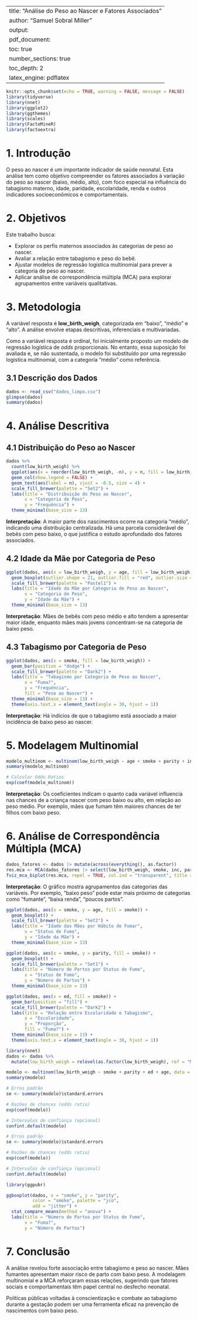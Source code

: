 
---
title: "Análise do Peso ao Nascer e Fatores Associados"
author: "Samuel Sobral Miller"
output:
  pdf_document:
    toc: true
    number_sections: true
    toc_depth: 2
    latex_engine: pdflatex
---

```{r setup, include=FALSE}
knitr::opts_chunk$set(echo = TRUE, warning = FALSE, message = FALSE)
library(tidyverse)
library(nnet)
library(ggplot2)
library(ggthemes)
library(scales)
library(FactoMineR)
library(factoextra)
```

# 1. Introdução

O peso ao nascer é um importante indicador de saúde neonatal. Esta análise tem como objetivo compreender os fatores associados à variação do peso ao nascer (baixo, médio, alto), com foco especial na influência do tabagismo materno, idade, paridade, escolaridade, renda e outros indicadores socioeconômicos e comportamentais.

# 2. Objetivos

Este trabalho busca:

- Explorar os perfis maternos associados às categorias de peso ao nascer.
- Avaliar a relação entre tabagismo e peso do bebê.
- Ajustar modelos de regressão logística multinomial para prever a categoria de peso ao nascer.
- Aplicar análise de correspondência múltipla (MCA) para explorar agrupamentos entre variáveis qualitativas.

# 3. Metodologia

A variável resposta é **low_birth_weigh**, categorizada em "baixo", "médio" e "alto". A análise envolve etapas descritivas, inferenciais e multivariadas. 

Como a variável resposta é ordinal, foi inicialmente proposto um modelo de regressão logística de *odds* proporcionais. No entanto, essa suposição foi avaliada e, se não sustentada, o modelo foi substituído por uma regressão logística multinomial, com a categoria "médio" como referência.

## 3.1 Descrição dos Dados

```{r}
dados <- read_csv("dados_limpo.csv")
glimpse(dados)
summary(dados)
```

# 4. Análise Descritiva

## 4.1 Distribuição do Peso ao Nascer

```{r}
dados %>%
  count(low_birth_weigh) %>%
  ggplot(aes(x = reorder(low_birth_weigh, -n), y = n, fill = low_birth_weigh)) +
  geom_col(show.legend = FALSE) +
  geom_text(aes(label = n), vjust = -0.5, size = 4) +
  scale_fill_brewer(palette = "Set2") +
  labs(title = "Distribuição do Peso ao Nascer",
       x = "Categoria de Peso",
       y = "Frequência") +
  theme_minimal(base_size = 13)
```

**Interpretação**: A maior parte dos nascimentos ocorre na categoria "médio", indicando uma distribuição centralizada. Há uma parcela considerável de bebês com peso baixo, o que justifica o estudo aprofundado dos fatores associados.

## 4.2 Idade da Mãe por Categoria de Peso

```{r}
ggplot(dados, aes(x = low_birth_weigh, y = age, fill = low_birth_weigh)) +
  geom_boxplot(outlier.shape = 21, outlier.fill = "red", outlier.size = 2) +
  scale_fill_brewer(palette = "Pastel1") +
  labs(title = "Idade da Mãe por Categoria de Peso ao Nascer",
       x = "Categoria de Peso",
       y = "Idade da Mãe") +
  theme_minimal(base_size = 13)
```

**Interpretação**: Mães de bebês com peso médio e alto tendem a apresentar maior idade, enquanto mães mais jovens concentram-se na categoria de baixo peso.

## 4.3 Tabagismo por Categoria de Peso

```{r}
ggplot(dados, aes(x = smoke, fill = low_birth_weigh)) +
  geom_bar(position = "dodge") +
  scale_fill_brewer(palette = "Dark2") +
  labs(title = "Tabagismo por Categoria de Peso ao Nascer",
       x = "Fuma?",
       y = "Frequência",
       fill = "Peso ao Nascer") +
  theme_minimal(base_size = 13) +
  theme(axis.text.x = element_text(angle = 30, hjust = 1))
```

**Interpretação**: Há indícios de que o tabagismo está associado a maior incidência de baixo peso ao nascer.

# 5. Modelagem Multinomial

```{r}
modelo_multinom <- multinom(low_birth_weigh ~ age + smoke + parity + inc + ed + race, data = dados)
summary(modelo_multinom)
```

```{r}
# Calcular Odds Ratios
exp(coef(modelo_multinom))
```

**Interpretação**: Os coeficientes indicam o quanto cada variável influencia nas chances de a criança nascer com peso baixo ou alto, em relação ao peso médio. Por exemplo, mães que fumam têm maiores chances de ter filhos com baixo peso.

# 6. Análise de Correspondência Múltipla (MCA)

```{r}
dados_fatores <- dados |> mutate(across(everything(), as.factor))
res.mca <- MCA(dados_fatores |> select(low_birth_weigh, smoke, inc, parity, ed, race), graph = FALSE)
fviz_mca_biplot(res.mca, repel = TRUE, col.ind = "transparent", title = "MCA - Perfis Associados ao Peso ao Nascer")
```

**Interpretação**: O gráfico mostra agrupamentos das categorias das variáveis. Por exemplo, "baixo peso" pode estar mais próximo de categorias como "fumante", "baixa renda", "poucos partos".




```{r}
ggplot(dados, aes(x = smoke, y = age, fill = smoke)) +
  geom_boxplot() +
  scale_fill_brewer(palette = "Set2") +
  labs(title = "Idade das Mães por Hábito de Fumar",
       x = "Status de Fumo",
       y = "Idade da Mãe") +
  theme_minimal(base_size = 13)

```

```{r}
ggplot(dados, aes(x = smoke, y = parity, fill = smoke)) +
  geom_boxplot() +
  scale_fill_brewer(palette = "Set1") +
  labs(title = "Número de Partos por Status de Fumo",
       x = "Status de Fumo",
       y = "Número de Partos") +
  theme_minimal(base_size = 13)

```

```{r}
ggplot(dados, aes(x = ed, fill = smoke)) +
  geom_bar(position = "fill") +
  scale_fill_brewer(palette = "Dark2") +
  labs(title = "Relação entre Escolaridade e Tabagismo",
       x = "Escolaridade",
       y = "Proporção",
       fill = "Fuma?") +
  theme_minimal(base_size = 13) +
  theme(axis.text.x = element_text(angle = 30, hjust = 1))

```

```{r}
library(nnet)
dados <- dados %>%
  mutate(low_birth_weigh = relevel(as.factor(low_birth_weigh), ref = "Médio"))

modelo <- multinom(low_birth_weigh ~ smoke + parity + ed + age, data = dados)
summary(modelo)

```

```{r}
# Erros padrão
se <- summary(modelo)$standard.errors

# Razões de chances (odds ratio)
exp(coef(modelo))

# Intervalos de confiança (opcional)
confint.default(modelo)

```


```{r}
# Erros padrão
se <- summary(modelo)$standard.errors

# Razões de chances (odds ratio)
exp(coef(modelo))

# Intervalos de confiança (opcional)
confint.default(modelo)

```

```{r}
library(ggpubr)

ggboxplot(dados, x = "smoke", y = "parity", 
          color = "smoke", palette = "jco",
          add = "jitter") +
  stat_compare_means(method = "anova") +
  labs(title = "Número de Partos por Status de Fumo",
       x = "Fuma?",
       y = "Número de Partos")

```


# 7. Conclusão

A análise revelou forte associação entre tabagismo e peso ao nascer. Mães fumantes apresentam maior risco de parto com baixo peso. A modelagem multinomial e a MCA reforçaram essas relações, sugerindo que fatores sociais e comportamentais têm papel central no desfecho neonatal.

Políticas públicas voltadas à conscientização e combate ao tabagismo durante a gestação podem ser uma ferramenta eficaz na prevenção de nascimentos com baixo peso.

